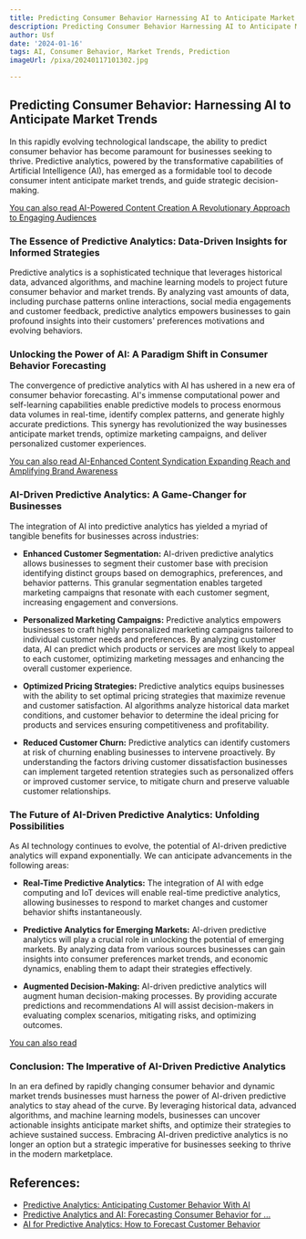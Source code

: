 ```yaml
---
title: Predicting Consumer Behavior Harnessing AI to Anticipate Market Trends
description: Predicting Consumer Behavior Harnessing AI to Anticipate Market Trends
author: Usf
date: '2024-01-16'
tags: AI, Consumer Behavior, Market Trends, Prediction
imageUrl: /pixa/20240117101302.jpg

---
```

## Predicting Consumer Behavior: Harnessing AI to Anticipate Market Trends

In this rapidly evolving technological landscape, the  ability to predict consumer behavior has become paramount for businesses  seeking to thrive. Predictive analytics, powered by the transformative capabilities of Artificial Intelligence (AI), has emerged  as a formidable tool to decode consumer intent  anticipate market trends, and  guide strategic  decision-making.

[You can  also read AI-Powered Content Creation A  Revolutionary Approach to Engaging Audiences](AI-Powered%20Content%20Creation%20A%20Revolutionary%20Approach%20to%20Engaging%20Audiences)


### The Essence of Predictive Analytics:  Data-Driven Insights for Informed Strategies

Predictive  analytics is  a sophisticated technique that leverages historical data, advanced algorithms, and machine learning models to project future consumer  behavior and market trends. By analyzing vast amounts of data, including  purchase patterns online interactions, social media engagements and customer feedback, predictive analytics empowers businesses to gain profound insights into their customers' preferences motivations and  evolving  behaviors.

### Unlocking the Power of AI: A Paradigm Shift in Consumer Behavior Forecasting

The convergence of predictive  analytics with AI has  ushered in a new era of  consumer behavior forecasting. AI's immense computational power and self-learning capabilities enable predictive models to process enormous data volumes in real-time, identify complex  patterns, and generate highly  accurate predictions. This synergy has revolutionized the way businesses anticipate market trends, optimize marketing campaigns, and deliver personalized  customer  experiences.

[You can also read AI-Enhanced  Content Syndication  Expanding Reach and Amplifying Brand Awareness](AI-Enhanced%20Content%20Syndication%20Expanding%20Reach%20and%20Amplifying%20Brand%20Awareness)


### AI-Driven Predictive Analytics: A Game-Changer for  Businesses

The integration of AI into predictive analytics has yielded a  myriad of tangible benefits for businesses across industries:

- **Enhanced Customer Segmentation:** AI-driven predictive analytics  allows businesses to  segment  their customer base with precision identifying distinct groups based on demographics, preferences, and behavior patterns. This granular segmentation enables targeted marketing campaigns that resonate with each customer segment, increasing engagement and conversions.

- **Personalized Marketing Campaigns:** Predictive analytics empowers businesses to craft highly  personalized marketing campaigns tailored to individual customer needs and preferences. By analyzing customer data, AI  can predict  which products or services are most likely to appeal to each customer, optimizing marketing messages and enhancing the overall customer experience.

- **Optimized Pricing Strategies:** Predictive  analytics equips  businesses with the ability to set optimal pricing strategies that maximize revenue and customer satisfaction. AI algorithms analyze historical  data market conditions, and customer behavior to determine the ideal pricing  for products and services ensuring competitiveness and profitability.

-  **Reduced Customer Churn:** Predictive analytics can identify customers at risk of churning enabling businesses to intervene  proactively. By understanding  the factors driving customer dissatisfaction businesses  can implement targeted retention strategies  such as personalized offers or improved customer service, to mitigate churn and preserve valuable customer relationships.

### The Future  of AI-Driven Predictive Analytics: Unfolding Possibilities

As AI  technology  continues  to  evolve, the potential of AI-driven predictive analytics will expand exponentially. We can anticipate advancements in the following areas:

-  **Real-Time Predictive Analytics:** The integration of AI with edge computing and IoT devices will enable real-time predictive analytics, allowing businesses to respond to market changes and customer behavior shifts instantaneously.

- **Predictive Analytics for Emerging Markets:** AI-driven predictive analytics will  play a crucial role in unlocking the potential of emerging markets. By analyzing data from various  sources businesses can gain insights into consumer preferences market trends, and economic dynamics, enabling them to adapt their strategies effectively.

- **Augmented Decision-Making:** AI-driven predictive analytics  will augment  human decision-making  processes.  By providing accurate predictions  and recommendations AI will assist decision-makers in evaluating complex scenarios, mitigating risks, and optimizing outcomes.

[You can also read ]()


### Conclusion: The Imperative  of AI-Driven Predictive Analytics

In an era  defined by rapidly changing consumer behavior  and dynamic market trends businesses  must  harness the power of AI-driven predictive analytics to stay ahead of the curve. By leveraging historical data, advanced algorithms, and machine learning models, businesses can  uncover actionable insights anticipate market shifts, and optimize  their strategies to achieve sustained success. Embracing AI-driven predictive analytics  is no longer an option but a strategic imperative for businesses seeking to thrive  in the  modern marketplace.

## References:
- [Predictive Analytics: Anticipating Customer Behavior With AI](https://pathmonk.com/predictive-analytics-anticipating-customer-behavior-with-ai/)
- [Predictive Analytics and AI: Forecasting Consumer Behavior for ...](https://www.linkedin.com/pulse/predictive-analytics-ai-forecasting-consumer-behavior-smarter-marketing)
- [AI for Predictive Analytics: How to Forecast Customer Behavior](https://www.yourdigitalresource.com/post/artificial-intelligence-to-forecast-customer-behavior)
